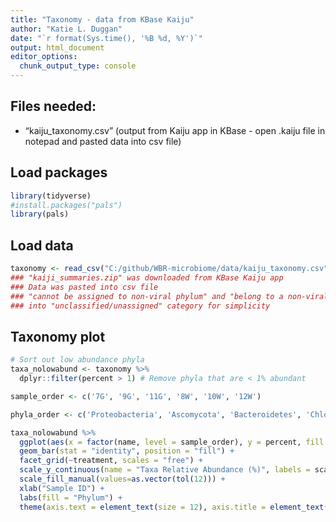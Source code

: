 ```yaml
---
title: "Taxonomy - data from KBase Kaiju"
author: "Katie L. Duggan"
date: "`r format(Sys.time(), '%B %d, %Y')`"
output: html_document
editor_options: 
  chunk_output_type: console
---
```

## Files needed:

- "kaiju_taxonomy.csv" (output from Kaiju app in KBase - open .kaiju file in notepad and pasted data into csv file)

## Load packages
```r
library(tidyverse)
#install.packages("pals")
library(pals)
```

## Load data
```r
taxonomy <- read_csv("C:/github/WBR-microbiome/data/kaiju_taxonomy.csv")
### "kaiji_summaries.zip" was downloaded from KBase Kaiju app
### Data was pasted into csv file
### "cannot be assigned to non-viral phylum" and "belong to a non-viral phylum with less than 0.5% of all reads" were combined
### into "unclassified/unassigned" category for simplicity
```

## Taxonomy plot
```r
# Sort out low abundance phyla
taxa_nolowabund <- taxonomy %>% 
  dplyr::filter(percent > 1) # Remove phyla that are < 1% abundant

sample_order <- c('7G', '9G', '11G', '8W', '10W', '12W') 

phyla_order <- c('Proteobacteria', 'Ascomycota', 'Bacteroidetes', 'Chloroflexi', 'Verrucomicrobia', 'Acidobacteria', 'Planctomycetes', 'Actinobacteria', 'Firmicutes', 'Ignavibacteriae', 'Cyanobacteria', 'unclassified/unassigned')

taxa_nolowabund %>%
  ggplot(aes(x = factor(name, level = sample_order), y = percent, fill = factor(taxon_name, level = phyla_order))) +
  geom_bar(stat = "identity", position = "fill") +
  facet_grid(~treatment, scales = "free") +
  scale_y_continuous(name = "Taxa Relative Abundance (%)", labels = scales::percent) +
  scale_fill_manual(values=as.vector(tol(12))) +
  xlab("Sample ID") +
  labs(fill = "Phylum") +
  theme(axis.text = element_text(size = 12), axis.title = element_text(size = 12), legend.text = element_text(size = 12), legend.title = element_text(size = 12), strip.text = element_text(size = 12))
```


